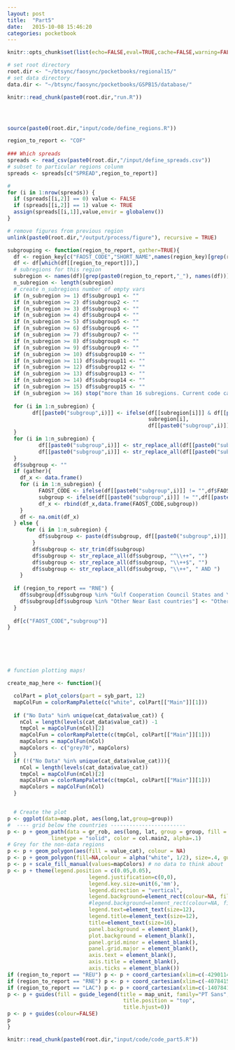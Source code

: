 ```yaml
---
layout: post
title:  "Part5"
date:   2015-10-08 15:46:20
categories: pocketbook
---
```


```r
knitr::opts_chunk$set(list(echo=FALSE,eval=TRUE,cache=FALSE,warning=FALSE,message=FALSE))
```

```r
# set root directory
root.dir <- "~/btsync/faosync/pocketbooks/regional15/"
# set data directory
data.dir <- "~/btsync/faosync/pocketbooks/GSPB15/database/"
```


```r
knitr::read_chunk(paste0(root.dir,"run.R"))
```

```r
```

```r
```

```r
```

```r
source(paste0(root.dir,"input/code/define_regions.R"))

region_to_report <- "COF"
  
### Which spreads
spreads <- read_csv(paste0(root.dir,"/input/define_spreads.csv"))
# subset to particular regions colunm 
spreads <- spreads[c("SPREAD",region_to_report)]

# 
for (i in 1:nrow(spreads)) {
  if (spreads[[i,2]] == 0) value <- FALSE
  if (spreads[[i,2]] == 1) value <- TRUE
  assign(spreads[[i,1]],value,envir = globalenv())
}

# remove figures from previous region
unlink(paste0(root.dir,"/output/process/figure"), recursive = TRUE)

```

```r

subgrouping <- function(region_to_report, gather=TRUE){
  df <- region_key[c("FAOST_CODE","SHORT_NAME",names(region_key)[grep(region_to_report, names(region_key))])]
  df <- df[which(df[[region_to_report]]),]
  # subregions for this region
  subregion <- names(df)[grep(paste0(region_to_report,"_"), names(df))]
  n_subregion <- length(subregion)
  # create n_subregions number of empty vars
  if (n_subregion >= 1) df$subgroup1 <- ""
  if (n_subregion >= 2) df$subgroup2 <- ""
  if (n_subregion >= 3) df$subgroup3 <- ""
  if (n_subregion >= 4) df$subgroup4 <- ""
  if (n_subregion >= 5) df$subgroup5 <- ""
  if (n_subregion >= 6) df$subgroup6 <- ""
  if (n_subregion >= 7) df$subgroup7 <- ""
  if (n_subregion >= 8) df$subgroup8 <- ""
  if (n_subregion >= 9) df$subgroup9 <- ""
  if (n_subregion >= 10) df$subgroup10 <- ""
  if (n_subregion >= 11) df$subgroup11 <- ""
  if (n_subregion >= 12) df$subgroup12 <- ""
  if (n_subregion >= 13) df$subgroup13 <- ""
  if (n_subregion >= 14) df$subgroup14 <- ""
  if (n_subregion >= 15) df$subgroup15 <- ""
  if (n_subregion >= 16) stop("more than 16 subregions. Current code cannot handle it!")
  
  for (i in 1:n_subregion) {
        df[[paste0("subgroup",i)]] <- ifelse(df[[subregion[i]]] & df[[paste0("subgroup",i)]] == "",
                                             subregion[i],
                                             df[[paste0("subgroup",i)]]) 
  }
  for (i in 1:n_subregion) {
          df[[paste0("subgroup",i)]] <- str_replace_all(df[[paste0("subgroup",i)]], paste0(region_to_report,"_"), "")
          df[[paste0("subgroup",i)]] <- str_replace_all(df[[paste0("subgroup",i)]], "_", " ")
  }
  df$subgroup <- ""
  if (gather){
    df_x <- data.frame()
    for (i in 1:n_subregion) {
          FAOST_CODE <- ifelse(df[[paste0("subgroup",i)]] != "",df$FAOST_CODE, NA)
          subgroup <- ifelse(df[[paste0("subgroup",i)]] != "",df[[paste0("subgroup",i)]], NA)
          df_x <- rbind(df_x,data.frame(FAOST_CODE,subgroup))
    }
    df <- na.omit(df_x)
  } else {
      for (i in 1:n_subregion) {
          df$subgroup <- paste(df$subgroup, df[[paste0("subgroup",i)]], sep="+")
        }
        df$subgroup <- str_trim(df$subgroup)
        df$subgroup <- str_replace_all(df$subgroup, "^\\++", "")
        df$subgroup <- str_replace_all(df$subgroup, "\\++$", "")
        df$subgroup <- str_replace_all(df$subgroup, "\\++", " AND ")
    }
  
  if (region_to_report == "RNE") {
    df$subgroup[df$subgroup %in% "Gulf Cooperation Council States and Yemen"] <- "Gulf Cooperation\nCouncil States\nand Yemen"
    df$subgroup[df$subgroup %in% "Other Near East countries"] <- "Other Near East\ncountries"
  }
  
  df[c("FAOST_CODE","subgroup")]
}






# function plotting maps!

create_map_here <- function(){

  colPart = plot_colors(part = syb_part, 12)
  mapColFun = colorRampPalette(c("white", colPart[["Main"]][1]))
  
  if ("No Data" %in% unique(cat_data$value_cat)) {
    nCol = length(levels(cat_data$value_cat)) -1
    tmpCol = mapColFun(nCol)[2]
    mapColFun = colorRampPalette(c(tmpCol, colPart[["Main"]][1]))
    mapColors = mapColFun(nCol)
    mapColors <- c("grey70", mapColors)
  } 
  if (!("No Data" %in% unique(cat_data$value_cat))){
    nCol = length(levels(cat_data$value_cat))
    tmpCol = mapColFun(nCol)[2]
    mapColFun = colorRampPalette(c(tmpCol, colPart[["Main"]][1]))
    mapColors = mapColFun(nCol)
  }


  # Create the plot
p <- ggplot(data=map.plot, aes(long,lat,group=group))
#  ---- grid below the countries ------------------------
p <- p + geom_path(data = gr_rob, aes(long, lat, group = group, fill = NULL), 
              linetype = "solid", color = col.main2, alpha=.1)
# Grey for the non-data regions
p <- p + geom_polygon(aes(fill = value_cat), colour = NA)
p <- p + geom_polygon(fill=NA,colour = alpha("white", 1/2), size=.4, guide = FALSE)
p <- p + scale_fill_manual(values=mapColors) # no data to think about
p <- p + theme(legend.position = c(0.05,0.05), 
                          legend.justification=c(0,0),
                          legend.key.size=unit(6,'mm'),
                          legend.direction = "vertical",
                          legend.background=element_rect(colour=NA, fill=alpha("white", 1/3)),
                          #legend.background=element_rect(colour=NA, fill=NA),
                          legend.text=element_text(size=12), 
                          legend.title=element_text(size=12), 
                          title=element_text(size=16), 
                          panel.background = element_blank(), 
                          plot.background = element_blank(),
                          panel.grid.minor = element_blank(),
                          panel.grid.major = element_blank(),
                          axis.text = element_blank(), 
                          axis.title = element_blank(), 
                          axis.ticks = element_blank())
if (region_to_report == "REU") p <- p + coord_cartesian(xlim=c(-4290114,13198767,ylim=c(1965387,8184223)))
if (region_to_report == "RNE") p <- p + coord_cartesian(xlim=c(-4078415,1783566,ylim=c(29258,6247852)))
if (region_to_report == "LAC") p <- p + coord_cartesian(xlim=c(-14078415,-1078415,ylim=c(29258,0)))
p <- p + guides(fill = guide_legend(title = map_unit, family="PT Sans",
                                     title.position = "top", 
                                     title.hjust=0))
p <- p + guides(colour=FALSE)
p
}

```



```r
knitr::read_chunk(paste0(root.dir,"input/code/code_part5.R"))
```



```r
```

<!--
#    ___                                  _                   
#   / _ \  __   __   ___   _ __  __   __ (_)   ___  __      __
#  | | | | \ \ / /  / _ \ | '__| \ \ / / | |  / _ \ \ \ /\ / /
#  | |_| |  \ V /  |  __/ | |     \ V /  | | |  __/  \ V  V / 
#   \___/    \_/    \___| |_|      \_/   |_|  \___|   \_/\_/  
#                                                            
-->


```r
```

```r
```


```r
```


```r
```


```r
```


```r
```



[jekyll-gh]: https://github.com/jekyll/jekyll
[jekyll]:    http://jekyllrb.com
